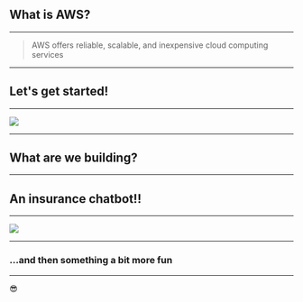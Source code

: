 
<Section>

# What is AWS?

</Section>

---

<Section>

> AWS offers reliable, scalable, and inexpensive cloud computing services

</Section>

---

<Section>

# Let's get started!

</Section>

---

![](https://media.giphy.com/media/JIX9t2j0ZTN9S/giphy.gif)

---

<Section>

# What are we building?

</Section>

---

<Section>

# An insurance chatbot!!

</Section>

---

![](https://media.giphy.com/media/3httMSE1V6YBqWGJYj/giphy.gif)

---

<Section>

### ...and then something a bit more fun

</Section>

---

:sunglasses:
